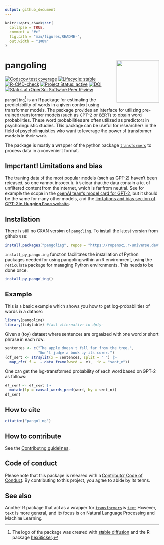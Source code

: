 ```yaml
---
output: github_document
---
```


```r
knitr::opts_chunk$set(
  collapse = TRUE,
  comment = "#>",
  fig.path = "man/figures/README-",
  out.width = "100%"
)
```

# pangoling <a href="http://bruno.nicenboim.me/pangoling/"><img src="man/figures/logo.png" align="right" height="139" /></a>

<!-- badges: start -->
[![Codecov test coverage](https://codecov.io/gh/ropensci/pangoling/branch/main/graph/badge.svg)](https://app.codecov.io/gh/ropensci/pangoling?branch=main)
[![Lifecycle: stable](https://img.shields.io/badge/lifecycle-stable-green.svg)](https://lifecycle.r-lib.org/articles/stages.html#stable)
 [![R-CMD-check](https://github.com/ropensci/pangoling/actions/workflows/R-CMD-check.yaml/badge.svg)](https://github.com/ropensci/pangoling/actions/workflows/R-CMD-check.yaml)
[![Project Status: active](https://www.repostatus.org/badges/latest/active.svg)](https://www.repostatus.org/#active)
[![DOI](https://zenodo.org/badge/497831295.svg)](https://zenodo.org/badge/latestdoi/497831295)
[![Status at rOpenSci Software Peer Review](https://badges.ropensci.org/575_status.svg)](https://github.com/ropensci/software-review/issues/575)
<!-- badges: end -->


`pangoling`^[The logo of the package was created with [stable diffusion ](https://huggingface.co/spaces/stabilityai/stable-diffusion) and the R package [hexSticker](https://github.com/GuangchuangYu/hexSticker).] is an R package for 
estimating the predictability of words in a given context using transformer
models. The package provides an interface for utilizing pre-trained transformer 
models (such as GPT-2 or BERT) to obtain word probabilities. These word 
probabilities are often utilized as predictors in psycholinguistic studies. This
package can be useful for researchers in the field of psycholinguistics who want
to leverage the power of transformer models in their work.

The package is mostly a wrapper of the python package [`transformers`](https://pypi.org/project/transformers/) to process data in a convenient format. 


## Important! Limitations and bias

The training data of the most popular models (such as GPT-2) haven't been released, so one cannot inspect it. It's clear that the data contain a lot of unfiltered content from the internet, which is far from neutral. See for example the scope in the [openAI team's model card for GPT-2](https://github.com/openai/gpt-2/blob/master/model_card.md#out-of-scope-use-cases), but it should be the same for many other models, and the [limitations and bias section of GPT-2 in Hugging Face website](https://huggingface.co/gpt2).

## Installation

There is still no CRAN version of `pangoling`. To install the latest version from github use:

```r
install.packages("pangoling", repos = "https://ropensci.r-universe.dev")
```

`install_py_pangoling` function facilitates the installation of Python packages needed for using pangoling within an R environment, using the `reticulate` package for managing Python environments. This needs to be done once.

```r
install_py_pangoling()
```

## Example

This is a basic example which shows you how to get log-probabilities of words in a dataset:

```r
library(pangoling)
library(tidytable) #fast alternative to dplyr
```

Given a (toy) dataset where sentences are organized with one word or short phrase in each row:

```r
sentences <- c("The apple doesn't fall far from the tree.", 
               "Don't judge a book by its cover.")
(df_sent <- strsplit(x = sentences, split = " ") |> 
  map_dfr(.f =  ~ data.frame(word = .x), .id = "sent_n"))
```

One can get the log-transformed probability of each word based on GPT-2 as follows:

```r
df_sent <- df_sent |>
  mutate(lp = causal_words_pred(word, by = sent_n))
df_sent
```


## How to cite

```r
citation("pangoling")
```

## How to contribute

See the [Contributing guidelines](.github/CONTRIBUTING.md). 


## Code of conduct

Please note that this package is released with a [Contributor
Code of Conduct](https://ropensci.org/code-of-conduct/). 
By contributing to this project, you agree to abide by its terms.

## See also

Another R package that act as a wrapper for [`transformers`](https://pypi.org/project/transformers/) is [`text`](https://r-text.org//) However, `text` is more general, and its focus 
is on Natural Language Processing and Machine Learning.
